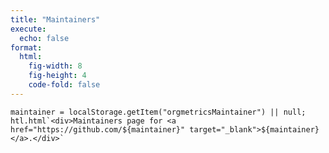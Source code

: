 ```yaml
---
title: "Maintainers"
execute:
  echo: false
format: 
  html:
    fig-width: 8
    fig-height: 4
    code-fold: false
---
```



```ojs
maintainer = localStorage.getItem("orgmetricsMaintainer") || null;
htl.html`<div>Maintainers page for <a href="https://github.com/${maintainer}" target="_blank">${maintainer}</a>.</div>`
```
